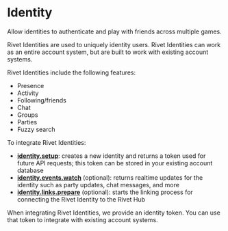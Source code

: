 
<HeroPattern />

# Identity

<Summary>Allow identities to authenticate and play with friends across multiple games.</Summary>

Rivet Identities are used to uniquely identity users. Rivet Identities can work as an entire account system, but are built to work with existing account systems.

Rivet Identities include the following features:

- Presence
- Activity
- Following/friends
- Chat
- Groups
- Parties
- Fuzzy search

To integrate Rivet Identities:

- **[identity.setup](/docs/identity/api/setup)**: creates a new identity and returns a token used for future API requests; this token can be stored in your existing account database
- **[identity.events.watch](/docs/identity/api/events/watch)** (optional): returns realtime updates for the identity such as party updates, chat messages, and more
- **[identity.links.prepare](/docs/identity/api/links/prepare)** (optional): starts the linking process for connecting the Rivet Identity to the Rivet Hub

When integrating Rivet Identities, we provide an identity token. You can use that token to integrate with existing account systems.

<ResourceGroup>
  <Resource
    title='Friend discovery mechanisms'
    icon={faCompass}
    href='/docs/identity/concepts/friend-discovery'
  />
  <Resource title='identity.setup' icon={faCode} iconType='duotone' href='/docs/identity/api/setup' />
  <Resource
    title='identity.events.watch'
    icon={faCode}
    iconType='duotone'
    href='/docs/identity/api/events/watch'
  />
  <Resource
    title='identity.links.prepare'
    icon={faCode}
    iconType='duotone'
    href='/docs/identity/api/links/prepare'
  />
</ResourceGroup>
